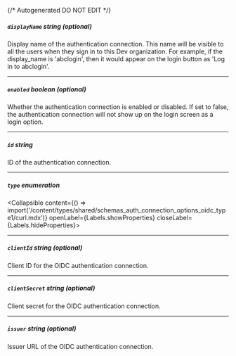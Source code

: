 {/* Autogenerated DO NOT EDIT  */}

##### `displayName` _string (optional)_
Display name of the authentication connection. This name will be
visible to all the users when they sign in to this Dev
organization. For example, if the display_name is 'abclogin', then
it would appear on the login button as 'Log in to abclogin'.


---
##### `enabled` _boolean (optional)_
Whether the authentication connection is enabled or disabled. If
set to false, the authentication connection will not show up on the
login screen as a login option.


---
##### `id` _string_
ID of the authentication connection.

---
##### `type` _enumeration_
<Collapsible content={() => import('/content/types/shared/schemas_auth_connection_options_oidc_type1/curl.mdx')} openLabel={Labels.showProperties} closeLabel={Labels.hideProperties}>
</Collapsible>

---
##### `clientId` _string (optional)_
Client ID for the OIDC authentication connection.

---
##### `clientSecret` _string (optional)_
Client secret for the OIDC authentication connection.

---
##### `issuer` _string (optional)_
Issuer URL of the OIDC authentication connection.


